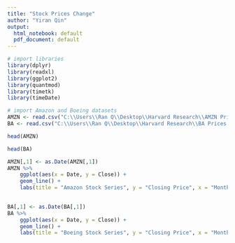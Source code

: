 ---
title: "Stock Prices Change"
author: "Yiran Qin"
output:
  html_notebook: default
  pdf_document: default
---

```{r}
# import libraries
library(dplyr) 
library(readxl)
library(ggplot2)
library(quantmod)
library(timetk)
library(timeDate)
```

```{r}
# import Amazon and Boeing datasets
AMZN <- read.csv("C:\\Users\\Ran Q\\Desktop\\Harvard Research\\AMZN Prices.csv", header = TRUE)
BA <- read.csv("C:\\Users\\Ran Q\\Desktop\\Harvard Research\\BA Prices.csv", header = TRUE)
```

```{r}
head(AMZN)
```
```{r}
head(BA)
```

```{r}
AMZN[,1] <- as.Date(AMZN[,1])
AMZN %>%
    ggplot(aes(x = Date, y = Close)) +
    geom_line() +
    labs(title = "Amazon Stock Series", y = "Closing Price", x = "Month") 
   
```

```{r}
BA[,1] <- as.Date(BA[,1])
BA %>%
    ggplot(aes(x = Date, y = Close)) +
    geom_line() +
    labs(title = "Boeing Stock Series", y = "Closing Price", x = "Month") 
```



